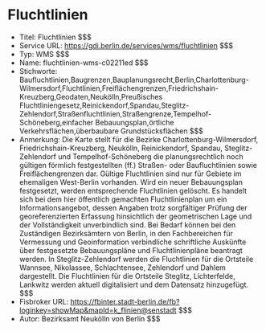 # Fluchtlinien
- Titel: Fluchtlinien $$$
- Service URL: https://gdi.berlin.de/services/wms/fluchtlinien $$$
- Typ: WMS $$$
- Name: fluchtlinien-wms-c02211ed $$$
- Stichworte: Baufluchtlinien,Baugrenzen,Bauplanungsrecht,Berlin,Charlottenburg-Wilmersdorf,Fluchtlinien,Freiflächengrenzen,Friedrichshain-Kreuzberg,Geodaten,Neukölln,Preußisches Fluchtliniengesetz,Reinickendorf,Spandau,Steglitz-Zehlendorf,Straßenfluchtlinien,Straßengrenze,Tempelhof-Schöneberg,einfacher Bebauungsplan,örtliche Verkehrsflächen,überbaubare Grundstücksflächen $$$
- Anmerkung: Die Karte stellt für die Bezirke Charlottenburg-Wilmersdorf, Friedrichshain-Kreuzberg, Neukölln, Reinickendorf, Spandau, Steglitz-Zehlendorf und Tempelhof-Schöneberg die planungsrechtlich noch gültigen förmlich festgestellten (ff.) Straßen- oder Baufluchtlinien sowie Freiflächengrenzen dar. Gültige Fluchtlinien sind nur für Gebiete im ehemaligen West-Berlin vorhanden. Wird ein neuer Bebauungsplan festgesetzt, werden entsprechende Fluchtlinien gelöscht.
Es handelt sich bei dem hier öffentlich gemachten Fluchtlinienplan um ein Informationsangebot, dessen Angaben trotz sorgfältiger Prüfung der georeferenzierten Erfassung hinsichtlich der geometrischen Lage und der Vollständigkeit unverbindlich sind. 
Bei Bedarf können bei den Zuständigen Bezirksämtern von Berlin, in den Fachbereichen für Vermessung und Geoinformation verbindliche schriftliche Auskünfte über festgesetzte Bebauungspläne und Fluchtlinienpläne beantragt werden.
In Steglitz-Zehlendorf werden die Fluchtlinien für die Ortsteile Wannsee, Nikolassee, Schlachtensee, Zehlendorf und Dahlem dargestellt. Die Fluchtlinien für die Ortsteile Steglitz, Lichterfelde, Lankwitz werden aktuell digitalisiert und dem Datensatz  hinzugefügt. $$$
- Fisbroker URL: https://fbinter.stadt-berlin.de/fb?loginkey=showMap&mapId=k_flinien@senstadt $$$
- Autor: Bezirksamt Neukölln von Berlin $$$
